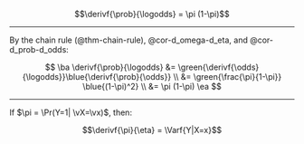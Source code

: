 :::{#thm-d_pi-d_eta}

$$\derivf{\prob}{\logodds} = \pi (1-\pi)$$
:::

---

::: proof

By the chain rule (@thm-chain-rule), @cor-d_omega-d_eta, and @cor-d_prob-d_odds:

$$
\ba
\derivf{\prob}{\logodds} 
&= \green{\derivf{\odds}{\logodds}}\blue{\derivf{\prob}{\odds}}
\\
&= \green{\frac{\pi}{1-\pi}} \blue{(1-\pi)^2}
\\
&= \pi (1-\pi)
\ea
$$

:::

---

:::{#cor-d_pi-d_eta-var}

If $\pi = \Pr(Y=1| \vX=\vx)$, then:

$$\derivf{\pi}{\eta} = \Varf{Y|X=x}$$
:::
